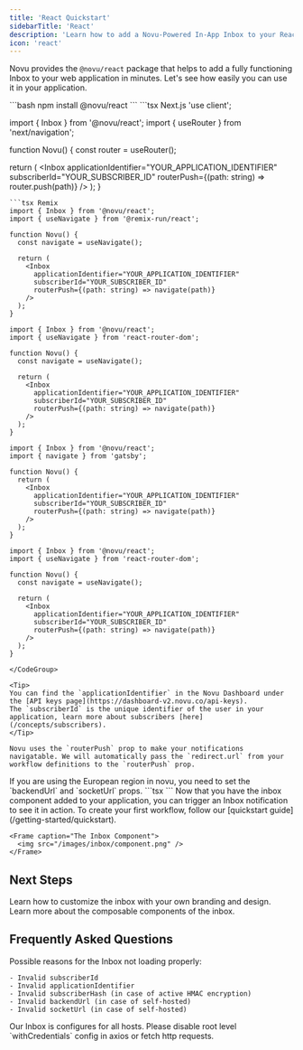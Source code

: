 ```yaml
---
title: 'React Quickstart'
sidebarTitle: 'React'
description: 'Learn how to add a Novu-Powered In-App Inbox to your React app'
icon: 'react'
---
```


Novu provides the `@novu/react` package that helps to add a fully functioning Inbox to your web application in minutes. Let's see how easily you can use it in your application.

<Steps>
  <Step title="Install the Inbox package">
```bash
npm install @novu/react
```
  </Step>
  <Step title="Add the inbox code to your react file">
    <CodeGroup>
```tsx Next.js
'use client';

import { Inbox } from '@novu/react';
import { useRouter } from 'next/navigation';

function Novu() {
  const router = useRouter();

  return (
    <Inbox
      applicationIdentifier="YOUR_APPLICATION_IDENTIFIER"
      subscriberId="YOUR_SUBSCRIBER_ID"
      routerPush={(path: string) =>  router.push(path)}
    />
  );
}
```
```tsx Remix
import { Inbox } from '@novu/react';
import { useNavigate } from '@remix-run/react';

function Novu() {
  const navigate = useNavigate();

  return (
    <Inbox
      applicationIdentifier="YOUR_APPLICATION_IDENTIFIER"
      subscriberId="YOUR_SUBSCRIBER_ID"
      routerPush={(path: string) => navigate(path)}
    />
  );
}
```
```tsx React Router
import { Inbox } from '@novu/react';
import { useNavigate } from 'react-router-dom';

function Novu() {
  const navigate = useNavigate();

  return (
    <Inbox
      applicationIdentifier="YOUR_APPLICATION_IDENTIFIER"
      subscriberId="YOUR_SUBSCRIBER_ID"
      routerPush={(path: string) => navigate(path)}
    />
  );
}
```
```tsx Gatsby
import { Inbox } from '@novu/react';
import { navigate } from 'gatsby';

function Novu() {
  return (
    <Inbox
      applicationIdentifier="YOUR_APPLICATION_IDENTIFIER"
      subscriberId="YOUR_SUBSCRIBER_ID"
      routerPush={(path: string) => navigate(path)}
    />
  );
}
```
```tsx Create React App
import { Inbox } from '@novu/react';
import { useNavigate } from 'react-router-dom';

function Novu() {
  const navigate = useNavigate();

  return (
    <Inbox
      applicationIdentifier="YOUR_APPLICATION_IDENTIFIER"
      subscriberId="YOUR_SUBSCRIBER_ID"
      routerPush={(path: string) => navigate(path)}
    />
  );
}
```
    </CodeGroup>

    <Tip>
    You can find the `applicationIdentifier` in the Novu Dashboard under the [API keys page](https://dashboard-v2.novu.co/api-keys).
    The `subscriberId` is the unique identifier of the user in your application, learn more about subscribers [here](/concepts/subscribers).
    </Tip>

    Novu uses the `routerPush` prop to make your notifications navigatable. We will automatically pass the `redirect.url` from your workflow definitions to the `routerPush` prop.

  <Accordion title="European Region Instructions">
       If you are using the European region in novu, you need to set the `backendUrl` and `socketUrl` props.
    ```tsx
    <Inbox
      applicationIdentifier="YOUR_APPLICATION_IDENTIFIER"
      subscriberId="YOUR_SUBSCRIBER_ID"
      backendUrl="https://eu.api.novu.co"
      socketUrl="https://eu.ws.novu.co"
    />
    ```
  </Accordion>
  </Step>
  <Step title="Trigger a notification">
    Now that you have the inbox component added to your application, you can trigger an Inbox notification to see it in action.
    To create your first workflow, follow our [quickstart guide](/getting-started/quickstart).

    <Frame caption="The Inbox Component">
      <img src="/images/inbox/component.png" />
    </Frame>
  </Step>
</Steps>

## Next Steps

<CardGroup cols={2}>
  <Card title="Customize the inbox" href="/inbox/styling">
    Learn how to customize the inbox with your own branding and design.
  </Card>
  <Card
    title="Learn the components"
    href="/inbox/react/components/overview"
  >
    Learn more about the composable components of the inbox.
  </Card>
</CardGroup>

## Frequently Asked Questions

<AccordionGroup>
  <Accordion title="The Inbox is not loading properly.">

Possible reasons for the Inbox not loading properly:

    - Invalid subscriberId
    - Invalid applicationIdentifier
    - Invalid subscriberHash (in case of active HMAC encryption)
    - Invalid backendUrl (in case of self-hosted)
    - Invalid socketUrl (in case of self-hosted)

  </Accordion>

  <Accordion title="How to fix CORS error with Inbox?">
  Our Inbox is configures for all hosts. Please disable root level `withCredentials` config in axios or fetch http requests.

  </Accordion>
</AccordionGroup>
